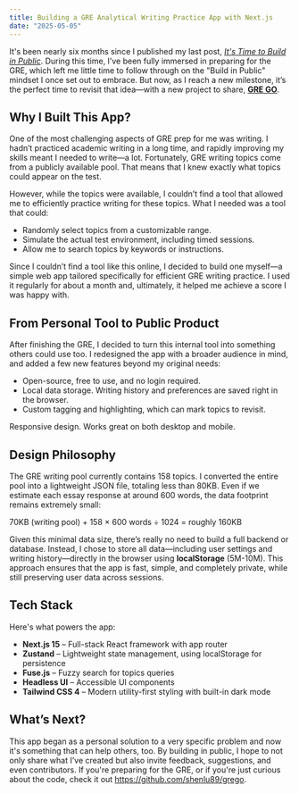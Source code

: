 ```yaml
---
title: Building a GRE Analytical Writing Practice App with Next.js
date: "2025-05-05"
---
```


It's been nearly six months since I published my last post, *[It's Time to Build in Public](/blog/it-is-time-to-build-in-public)*. During this time, I’ve been fully immersed in preparing for the GRE, which left me little time to follow through on the "Build in Public" mindset I once set out to embrace. But now, as I reach a new milestone, it’s the perfect time to revisit that idea—with a new project to share, **[GRE GO](https://gre.shenlu.me)**.

## Why I Built This App?

One of the most challenging aspects of GRE prep for me was writing. I hadn’t practiced academic writing in a long time, and rapidly improving my skills meant I needed to write—a lot. Fortunately, GRE writing topics come from a publicly available pool. That means that I knew exactly what topics could appear on the test.

However, while the topics were available, I couldn’t find a tool that allowed me to efficiently practice writing for these topics. What I needed was a tool that could:

- Randomly select topics from a customizable range.
- Simulate the actual test environment, including timed sessions.
- Allow me to search topics by keywords or instructions.

Since I couldn’t find a tool like this online, I decided to build one myself—a simple web app tailored specifically for efficient GRE writing practice. I used it regularly for about a month and, ultimately, it helped me achieve a score I was happy with.

## From Personal Tool to Public Product

After finishing the GRE, I decided to turn this internal tool into something others could use too. I redesigned the app with a broader audience in mind, and added a few new features beyond my original needs:

- Open-source, free to use, and no login required.
- Local data storage. Writing history and preferences are saved right in the browser.
- Custom tagging and highlighting, which can mark topics to revisit.

Responsive design. Works great on both desktop and mobile.

## Design Philosophy

The GRE writing pool currently contains 158 topics. I converted the entire pool into a lightweight JSON file, totaling less than 80KB. Even if we estimate each essay response at around 600 words, the data footprint remains extremely small:

70KB (writing pool) + 158 × 600 words ÷ 1024 = roughly 160KB

Given this minimal data size, there’s really no need to build a full backend or database. Instead, I chose to store all data—including user settings and writing history—directly in the browser using **localStorage** (5M-10M). This approach ensures that the app is fast, simple, and completely private, while still preserving user data across sessions.

## Tech Stack

Here's what powers the app:

- **Next.js 15** – Full-stack React framework with app router
- **Zustand** – Lightweight state management, using localStorage for persistence
- **Fuse.js** – Fuzzy search for topics queries
- **Headless UI** – Accessible UI components
- **Tailwind CSS 4** – Modern utility-first styling with built-in dark mode

## What’s Next?

This app began as a personal solution to a very specific problem and now it's something that can help others, too. By building in public, I hope to not only share what I’ve created but also invite feedback, suggestions, and even contributors. If you're preparing for the GRE, or if you're just curious about the code, check it out https://github.com/shenlu89/grego.